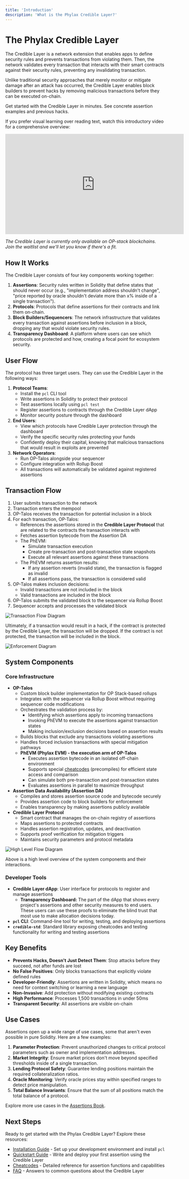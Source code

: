 ```yaml
---
title: 'Introduction'
description: 'What is the Phylax Credible Layer?'
---
```


# The Phylax Credible Layer

The Credible Layer is a network extension that enables apps to define security rules and prevents transactions from violating them. Then, the network validates every transaction that interacts with their smart contracts against their security rules, preventing any invalidating transaction.

Unlike traditional security approaches that merely monitor or mitigate damage after an attack has occurred, the Credible Layer enables block builders to prevent hacks by removing malicious transactions before they can be executed on-chain.

<Columns cols={2}>
  <Card title="Quickstart Guide" icon="rocket" href="/credible/pcl-quickstart">
    Get started with the Credible Layer in minutes.
  </Card>
  <Card title="Assertions Book" icon="book" href="/assertions-book/assertions-book-intro">
    See concrete assertion examples and previous hacks.
  </Card>
</Columns>

If you prefer visual learning over reading text, watch this introductory video for a comprehensive overview:

<iframe width="560" height="315" src="https://www.youtube.com/embed/J7uPS1ruR04?si=GkQEASccP6BHoPGt" title="YouTube video player" frameborder="0" allow="accelerometer; autoplay; clipboard-write; encrypted-media; gyroscope; picture-in-picture; web-share" referrerpolicy="strict-origin-when-cross-origin" allowfullscreen></iframe>

_The Credible Layer is currently only available on OP-stack blockchains. Join the waitlist and we'll let you know if there's a fit._

## How It Works

The Credible Layer consists of four key components working together:

1. **Assertions**: Security rules written in Solidity that define states that should never occur (e.g., "implementation address shouldn't change", "price reported by oracle shouldn't deviate more than x% inside of a single transaction").
2. **Protocols**: Protocols that define assertions for their contracts and link them on-chain.
3. **Block Builders/Sequencers**: The network infrastructure that validates every transaction against assertions before inclusion in a block, dropping any that would violate security rules.
4. **Transparency Dashboard**: A platform where users can see which protocols are protected and how, creating a focal point for ecosystem security.

## User Flow

The protocol has three target users. They can use the Credible Layer in the following ways:

1. **Protocol Teams**:
    - Install the `pcl` CLI tool
    - Write assertions in Solidity to protect their protocol
    - Test assertions locally using `pcl test`
    - Register assertions to contracts through the Credible Layer dApp
    - Monitor security posture through the dashboard
2. **End Users**:
    - View which protocols have Credible Layer protection through the dashboard
    - Verify the specific security rules protecting your funds
    - Confidently deploy their capital, knowing that malicious transactions that would result in exploits are prevented
3. **Network Operators**:
    - Run OP-Talos alongside your sequencer
    - Configure integration with Rollup Boost
    - All transactions will automatically be validated against registered assertions

## Transaction Flow

1. User submits transaction to the network
2. Transaction enters the mempool
3. OP-Talos receives the transaction for potential inclusion in a block
4. For each transaction, OP-Talos:
    - References the assertions stored in the **Credible Layer Protocol** that are related to the contracts the transaction interacts with
    - Fetches assertion bytecode from the Assertion DA
    - The PhEVM:
        - Simulate transaction execution
        - Create pre-transaction and post-transaction state snapshots
        - Execute all relevant assertions against these transactions
    - The PhEVM returns assertion results:
        - If any assertion reverts (invalid state), the transaction is flagged as invalid
        - If all assertions pass, the transaction is considered valid
5. OP-Talos makes inclusion decisions:
    - Invalid transactions are not included in the block
    - Valid transactions are included in the block
6. OP-Talos submits the validated block to the sequencer via Rollup Boost
7. Sequencer accepts and processes the validated block

![Transaction Flow Diagram](/images/tx-flow-credible.png)

Ultimately, if a transaction would result in a hack, if the contract is protected by the Credible Layer, the transaction will be dropped. If the contract is not protected, the transaction will be included in the block.

![Enforcement Diagram](/images/block-state-transitions.png)

## System Components

### Core Infrastructure

- **OP-Talos**
    - Custom block builder implementation for OP Stack-based rollups
    - Integrates with the sequencer via Rollup Boost without requiring sequencer code modifications
    - Orchestrates the validation process by:
        - Identifying which assertions apply to incoming transactions
        - Invoking PhEVM to execute the assertions against transaction states
        - Making inclusion/exclusion decisions based on assertion results
    - Builds blocks that exclude any transactions violating assertions
    - Handles forced inclusion transactions with special mitigation pathways
    - **PhEVM (Phylax EVM) - the execution arm of OP-Talos**
        - Executes assertion bytecode in an isolated off-chain environment
        - Supports special [cheatcodes](/credible/cheatcodes) (precompiles) for efficient state access and comparison
        - Can simulate both pre-transaction and post-transaction states
        - Evaluates assertions in parallel to maximize throughput
- **Assertion Data Availability (Assertion DA)**
    - Compiles and stores assertion source code and bytecode securely
    - Provides assertion code to block builders for enforcement
    - Enables transparency by making assertions publicly available
- **Credible Layer Protocol**
    - Smart contract that manages the on-chain registry of assertions
    - Maps assertions to protected contracts
    - Handles assertion registration, updates, and deactivation
    - Supports proof verification for mitigation triggers
    - Maintains security parameters and protocol metadata

![High Level Flow Diagram](/images/high-level-flow-credible.png)

Above is a high level overview of the system components and their interactions.

### Developer Tools

- **Credible Layer dApp**: User interface for protocols to register and manage assertions
    - **Transparency Dashboard:** The part of the dApp that shows every project's assertions and other security measures to end users. These users can use these proofs to eliminate the blind trust that most use to make allocation decisions today.
- **`pcl` CLI**: Command-line tool for writing, testing, and deploying assertions
- **`credible-std`**: Standard library exposing cheatcodes and testing functionality for writing and testing assertions

## Key Benefits

- **Prevents Hacks, Doesn't Just Detect Them**: Stop attacks before they succeed, not after funds are lost
- **No False Positives**: Only blocks transactions that explicitly violate defined rules
- **Developer-Friendly**: Assertions are written in Solidity, which means no need for context switching or learning a new language
- **Non-Invasive**: Add protection without modifying existing contracts
- **High Performance**: Processes 1,500 transactions in under 50ms
- **Transparent Security**: All assertions are visible on-chain

## Use Cases

Assertions open up a wide range of use cases, some that aren't even possible in pure Solidity. Here are a few examples:

1. **Parameter Protection**: Prevent unauthorized changes to critical protocol parameters such as owner and implementation addresses.
2. **Market Integrity**: Ensure market prices don't move beyond specified thresholds inside of a single transaction.
3. **Lending Protocol Safety**: Guarantee lending positions maintain the required collateralization ratios.
4. **Oracle Monitoring**: Verify oracle prices stay within specified ranges to detect price manipulation.
5. **Total Balance Invariants**: Ensure that the sum of all positions match the total balance of a protocol.

Explore more use cases in the [Assertions Book](/assertions-book/assertions-book-intro).

## Next Steps

Ready to get started with the Phylax Credible Layer? Explore these resources:

- [Installation Guide](/credible/credible-install) - Set up your development environment and install `pcl`
- [Quickstart Guide](/credible/pcl-quickstart) - Write and deploy your first assertion using the Credible Layer
- [Cheatcodes](/credible/cheatcodes) - Detailed reference for assertion functions and capabilities
- [FAQ](/credible/faq) - Answers to common questions about the Credible Layer
